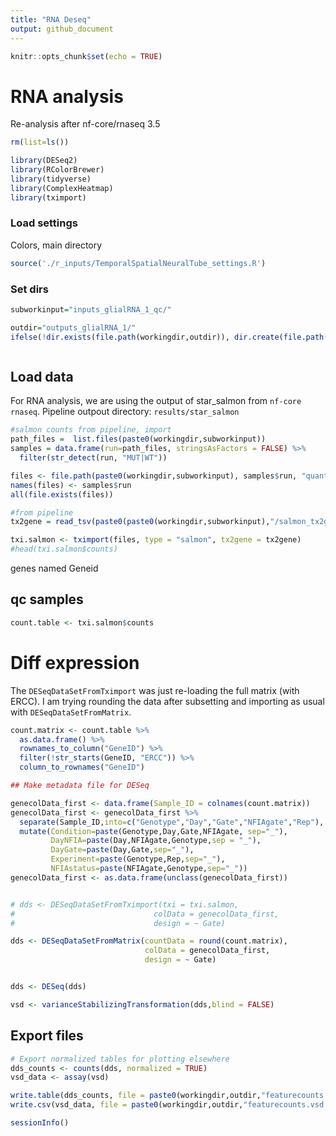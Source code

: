 ```yaml
---
title: "RNA Deseq"
output: github_document
---
```


```r
knitr::opts_chunk$set(echo = TRUE)
```

# RNA analysis
Re-analysis after nf-core/rnaseq 3.5

```r

rm(list=ls())

library(DESeq2)
library(RColorBrewer)
library(tidyverse)
library(ComplexHeatmap)
library(tximport)

```

### Load settings

Colors, main directory 

```r

source('./r_inputs/TemporalSpatialNeuralTube_settings.R')

```


### Set dirs
```r

subworkinput="inputs_glialRNA_1_qc/"

outdir="outputs_glialRNA_1/"
ifelse(!dir.exists(file.path(workingdir,outdir)), dir.create(file.path(workingdir,outdir)), "Directory exists")



```


## Load data


For RNA analysis, we are using the output of star_salmon from `nf-core rnaseq`. Pipeline outpout directory: `results/star_salmon`



```r


#salmon counts from pipeline, import
path_files =  list.files(paste0(workingdir,subworkinput)) 
samples = data.frame(run=path_files, stringsAsFactors = FALSE) %>%
  filter(str_detect(run, "MUT|WT"))

files <- file.path(paste0(workingdir,subworkinput), samples$run, "quant.sf")
names(files) <- samples$run
all(file.exists(files))

#from pipeline
tx2gene = read_tsv(paste0(paste0(workingdir,subworkinput),"/salmon_tx2gene.tsv"))

txi.salmon <- tximport(files, type = "salmon", tx2gene = tx2gene)
#head(txi.salmon$counts)

```

genes named Geneid


## qc samples 

```r

count.table <- txi.salmon$counts

```

# Diff expression 

The `DESeqDataSetFromTximport` was just re-loading the full matrix (with ERCC). I am trying rounding the data after subsetting and importing as usual with `DESeqDataSetFromMatrix`. 

```r

count.matrix <- count.table %>%
  as.data.frame() %>%
  rownames_to_column("GeneID") %>%
  filter(!str_starts(GeneID, "ERCC")) %>%
  column_to_rownames("GeneID")

## Make metadata file for DESeq

genecolData_first <- data.frame(Sample_ID = colnames(count.matrix))
genecolData_first <- genecolData_first %>% 
  separate(Sample_ID,into=c("Genotype","Day","Gate","NFIAgate","Rep"), sep="_", remove=FALSE) %>%
  mutate(Condition=paste(Genotype,Day,Gate,NFIAgate, sep="_"),
         DayNFIA=paste(Day,NFIAgate,Genotype,sep = "_"),
         DayGate=paste(Day,Gate,sep="_"),
         Experiment=paste(Genotype,Rep,sep="_"),
         NFIAstatus=paste(NFIAgate,Genotype,sep="_"))
genecolData_first <- as.data.frame(unclass(genecolData_first))


# dds <- DESeqDataSetFromTximport(txi = txi.salmon,
#                               colData = genecolData_first,
#                               design = ~ Gate)

dds <- DESeqDataSetFromMatrix(countData = round(count.matrix),
                              colData = genecolData_first,
                              design = ~ Gate)


dds <- DESeq(dds)

vsd <- varianceStabilizingTransformation(dds,blind = FALSE)

```

## Export files 

```r
# Export normalized tables for plotting elsewhere
dds_counts <- counts(dds, normalized = TRUE)
vsd_data <- assay(vsd)

write.table(dds_counts, file = paste0(workingdir,outdir,"featurecounts.normCounts.txt"), quote = FALSE, row.names = TRUE)
write.csv(vsd_data, file = paste0(workingdir,outdir,"featurecounts.vsd.csv"), quote = FALSE)

```


```r
sessionInfo()
```


